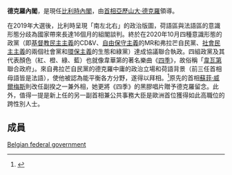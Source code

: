 {{Infobox government cabinet
|cabinet_name = 德克羅內閣
|cabinet_number = 第98屆
|jurisdiction = 比利時（自1830年）
|flag = Flag_of_Belgium.svg
|incumbent = 現任
|image = 
|date_formed = 2020年10月1日
|date_dissolved =
|government_head = [[亞歷山大·德克羅|亞歷山大·德克羅]]
|government_head_history = 
|deputy_government_head = 
|state_head = [[菲利普_(比利時國王)|菲利普 (比利時國王)]]
|current_number = 15
|former_members_number = 
|total_number = 15
|political_party = 
* [[基督教民主和弗拉芒|CD&V]]（弗拉芒）
* [[革新運動|MR]]（瓦隆）
* [[開放弗拉芒自由民主黨|開放Vld]] （弗拉芒）
* [[不同社會黨|前進]]（2021年前稱不同社會黨）（弗拉芒）
* [[社會黨_(比利時)|PS]]（瓦隆）
* [[生態_(比利時)|生態]]（瓦隆）
* [[綠黨_(比利時)|綠黨]] （弗拉芒）
|legislature_status = [[多數政府|多數政府]]
|election = {{le|2019年比利時大選|2019 Belgian federal election}}
|legislature_term = 2019年-2024年
|budget = {{plainlist|}}
|opposition_cabinet = 
|opposition_party = [[新弗拉芒聯盟|新弗拉芒聯盟]]、[[弗拉芒利益|弗拉芒利益]]和[[比利時工人黨|比利時工人黨]]等
|opposition_leader = 
|incoming_formation = 
|outgoing_formation = 
|previous = [[第二次威爾梅斯內閣|第二次威爾梅斯內閣]]
|successor = 
}}

'''德克羅內閣'''，是現任[[比利時聯邦政府|比利時內閣]]，由[[比利時首相|首相]][[亞歷山大·德克羅|亞歷山大·德克羅]]領導。

在2019年大選後，比利時呈現「南左北右」的政治版圖，荷語區與法語區的意識形態分歧為國家帶來長達16個月的組閣談判。終於在2020年10月四種意識形態的政黨（即[[基督教民主主義|基督教民主主義]]的CD&V、[[自由保守主義|自由保守主義]]的MR和弗拉芒自民黨、[[社會民主主義|社會民主主義]]的兩個社會黨和[[環保主義|環保主義]]的生態和綠黨）達成協議聯合執政。四組政黨及其代表顏色（紅、橙、綠、藍）也就像韋華第的著名樂曲《[[四季_(韋瓦第)|四季]]》，故俗稱「[[安東尼奧·韋瓦第|韋瓦第]]聯合政府」。來自弗拉芒自民黨的德克羅中庸的政治立場和荷語背景（前三任首相母語皆是法語），使他被認為能平衡各方分野，遂得以拜相。<ref>{{Cite web |url=https://www.brusselstimes.com/news/belgium-all-news/politics/133759/wilmes-gifts-new-belgian-pm-a-record-of-vivaldis-the-four-seasons/ |title=存档副本 |access-date=2020-12-10 |archive-date=2020-10-30 |archive-url=https://web.archive.org/web/20201030054401/https://www.brusselstimes.com/news/belgium-all-news/politics/133759/wilmes-gifts-new-belgian-pm-a-record-of-vivaldis-the-four-seasons/ |dead-url=no }}</ref>原先的首相[[蘇菲·威爾梅斯|蘇菲·威爾梅斯]]則改任副揆之一兼外相，她更將《四季》的黑膠唱片贈予德克羅留念。此外，值得一提是新上任的另一副首相兼公共事務大臣{{ill|Petra De Sutter|nl}}是歐洲首位獲得如此高職位的跨性別人士。

== 成員 ==
{{Cabinet table start|hiderefcol=y}}
{{Cabinet table ministry|'''首相'''}}
{{Cabinet table minister
 | title                  = [[比利時首相|首相]]
 | minister1              = 
亞歷山大·德克羅
 | minister1_termstart   = 2020年10月1日
 | minister1_termend      = 
 | minister1_party        = 开放弗拉芒自由民主党
}}
{{Cabinet table ministry|'''副首相'''}}
{{Cabinet table minister
 | title                  = 財政大臣
 | minister1              = [[Vincent_Van_Peteghem|Vincent Van Peteghem]]
 | minister1_termstart   = 2020年10月1日
 | minister1_termend      = 
 | minister1_party    = 基督教民主和弗拉芒
}}
{{Cabinet table minister
 | title                  = 交通及[[SNCB|國營鐵路]]大臣
 | minister1              = [[Georges_Gilkinet|Georges Gilkinet]]
 | minister1_termstart   = 2020年10月1日
 | minister1_termend      = 
 | minister1_party        = 生態 (比利時)
}}
{{Cabinet table minister
 | title                  = 公共服務大臣
 | minister1     = [[Petra_De_Sutter|Petra De Sutter]]
 | minister1_termstart   = 2020年10月1日
 | minister1_termend      = 
 | minister1_party        = 綠黨 (比利時)
}}
{{Cabinet table minister
 | title                  = 外務、歐洲事務、貿易和雙文化事務大臣
 | minister1          = [[蘇菲·威爾梅斯|蘇菲·威爾梅斯]]
 | minister1_termstart   = 2020年10月1日
 | minister1_termend      = 
 | minister1_party        = 革新运动
}}
{{Cabinet table minister
 | title          = 司法及[[北海_(大西洋)|北海]]事務大臣
 | minister1       = [[文森特·范奎肯伯恩|文森特·范奎肯伯恩]]
 | minister1_termstart   = 2020年10月1日
 | minister1_termend      = 
 | minister1_party   = 开放弗拉芒自由民主党
}}
{{Cabinet table minister
 | title                  = 經濟及就業大臣
 | minister1              = [[Pierre-Yves_Dermagne|Pierre-Yves Dermagne]]
 | minister1_termstart   = 2020年10月1日
 | minister1_termend      = 
 | minister1_party        = 社會黨 (比利時)
}}
{{Cabinet table minister
 | title              = 衛生及社會事務大臣
 | minister1              = [[Frank_Vandenbroucke_(politician)|Frank Vandenbroucke]]
 | minister1_termstart   = 2020年10月1日
 | minister1_termend      = 
 | minister1_party        = 不同社會黨
}}
{{Cabinet table ministry|'''大臣'''}}
{{Cabinet table minister
 | title                  = 內政大臣
 | minister1              = [[Annelies_Verlinden|Annelies Verlinden]]
 | minister1_termstart   = 2020年10月1日
 | minister1_termend      = 
 | minister1_party    = 基督教民主和弗拉芒
}}
{{Cabinet table minister
 | title                  = 國防大臣
 | minister1              = [[Ludivine_Dedonder|Ludivine Dedonder]]
 | minister1_termstart   = 2020年10月1日
 | minister1_termend      = 
 | minister1_party        = 社會黨 (比利時)
}}
{{Cabinet table minister
 | title              = 環境和永續發展大臣
 | minister1              = [[Zakia_Khattabi|Zakia Khattabi]]
 | minister1_termstart   = 2020年10月1日
 | minister1_termend      = 
 | minister1_party        = 生態 (比利時)
}}
{{Cabinet table minister
 | title                  = 能源大臣
 | minister1              = [[Tinne_Van_der_Straeten|Tinne Van der Straeten]]
 | minister1_termstart   = 2020年10月1日
 | minister1_termend      = 
 | minister1_party        = 綠黨 (比利時)
}}
{{Cabinet table minister
 | title                  = 中產、中小企、自僱人士、農業及憲制事務大臣
 | minister1              = [[David_Clarinval|David Clarinval]]
 | minister1_termstart   = 2020年10月1日
 | minister1_termend      = 
 | minister1_party        = 革新运动
}}
{{Cabinet table minister
 | title           = 合作發展及都市政策大臣
 | minister1              = [[Meryame_Kitir|Meryame Kitir]]
 | minister1_termstart   = 2020年10月1日
 | minister1_termend      = 
 | minister1_party        = 不同社會黨
}}
{{Cabinet table minister
 | title                  = 退休金、社會共融、扶貧及殘疾人士擔當大臣
 | minister1              = [[Karine_Lalieux|Karine Lalieux]]
 | minister1_termstart   = 2020年10月1日
 | minister1_termend      = 
 | minister1_party      = 社會黨 (比利時)
}}
{{Cabinet table ministry|'''國務秘書'''}}
{{Cabinet table minister
 | title              = 科學及離開政策秘書
 | minister1              = {{ill|Thomas Dermine|fr}}
 | minister1_termstart   = 2020年10月1日
 | minister1_termend      = 
 | minister1_party      = 社會黨 (比利時)
}}
{{Cabinet table minister
 | title              = 難民及移民事務秘書
 | minister1              = [[Sammy_Mahdi|Sammy Mahdi]]
 | minister1_termstart   = 2020年10月1日
 | minister1_termend      = 
 | minister1_party    = 基督教民主和弗拉芒
}}
{{Cabinet table minister
 | title                  = 數碼化、行政簡化、私隱及財產管理秘書
 | minister1              = {{ill|Mathieu Michel (politician)|fr|Mathieu Michel (homme politique)}}
 | minister1_termstart   = 2020年10月1日
 | minister1_termend      = 
 | minister1_party        = 革新运动
}}
{{Cabinet table minister
 | title             = 預算及消費者事務秘書
 | minister1              = {{ill|Eva De Bleeker|nl}}
 | minister1_termstart   = 2020年10月1日
 | minister1_termend      = 
 | minister1_party        = 开放弗拉芒自由民主党
}}
{{Cabinet table minister
 | title    = 性別平等、平權和多元化事務秘書
 | minister1              = {{ill|Sarah Schlitz|fr}}
 | minister1_termstart   = 2020年10月1日
 | minister1_termend      = 
 | minister1_party        = 生態 (比利時)
}}

{{Cabinet table end}}

<noinclude>[[Category:Belgium_politics_and_government_templates|Belgian federal government]]</noinclude>
